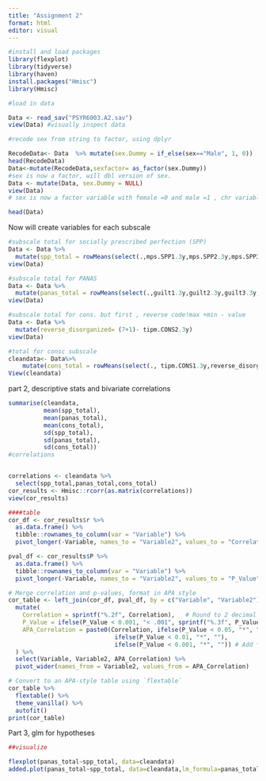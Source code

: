 ```yaml
---
title: "Assignment 2"
format: html
editor: visual
---
```


```r
#install and load packages
library(flexplot)
library(tidyverse)
library(haven)
install.packages("Hmisc")
library(Hmisc)

#load in data

Data <- read_sav("PSYR6003.A2.sav")
view(Data) #visually inspect data 

#recode sex from string to factor, using dplyr 

RecodeData<- Data  %>% mutate(sex.Dummy = if_else(sex=="Male", 1, 0))
head(RecodeData)
Data<-mutate(RecodeData,sexfactor= as_factor(sex.Dummy))
#sex is now a factor, will dbl version of sex. 
Data <- mutate(Data, sex.Dummy = NULL)
view(Data)
# sex is now a factor variable with female =0 and male =1 , chr variable kept for label reminder 

head(Data)
```

Now will create variables for each subscale

```r

#subscale total for socially prescribed perfection (SPP)
Data <- Data %>%
  mutate(spp_total = rowMeans(select(.,mps.SPP1.3y,mps.SPP2.3y,mps.SPP3.3y,mps.SPP4.3y,mps.SPP5.3y), na.rm = TRUE))
view(Data)

#subscale total for PANAS 
Data <- Data %>%
  mutate(panas_total = rowMeans(select(.,guilt1.3y,guilt2.3y,guilt3.3y,dep1.3y,dep2.3y,dep3.3y,fear1.3y,fear2.3y,fear3.3y,host1.3y,host2.3y,host3.3y), na.rm = TRUE))
view(Data)

#subscale total for cons. but first , reverse code!max +min - value
Data <- Data %>%
  mutate(reverse_disorganized= (7+1)- tipm.CONS2.3y)
view(Data)

#total for consc subscale
cleandata<- Data%>%
    mutate(cons_total = rowMeans(select(., tipm.CONS1.3y,reverse_disorganized), na.rm = TRUE))
View(cleandata)
```

part 2, descriptive stats and bivariate correlations

```r
summarise(cleandata,
          mean(spp_total),
          mean(panas_total),
          mean(cons_total),
          sd(spp_total),
          sd(panas_total),
          sd(cons_total))
#correlations


correlations <- cleandata %>%
  select(spp_total,panas_total,cons_total)
cor_results <- Hmisc::rcorr(as.matrix(correlations))
view(cor_results)

####table
cor_df <- cor_results$r %>%
  as.data.frame() %>%
  tibble::rownames_to_column(var = "Variable") %>%
  pivot_longer(-Variable, names_to = "Variable2", values_to = "Correlation")

pval_df <- cor_results$P %>%
  as.data.frame() %>%
  tibble::rownames_to_column(var = "Variable") %>%
  pivot_longer(-Variable, names_to = "Variable2", values_to = "P_Value")

# Merge correlation and p-values, format in APA style
cor_table <- left_join(cor_df, pval_df, by = c("Variable", "Variable2")) %>%
  mutate(
    Correlation = sprintf("%.2f", Correlation),   # Round to 2 decimal places
    P_Value = ifelse(P_Value < 0.001, "< .001", sprintf("%.3f", P_Value)), # APA formatting
    APA_Correlation = paste0(Correlation, ifelse(P_Value < 0.05, "*", ""), 
                              ifelse(P_Value < 0.01, "*", ""), 
                              ifelse(P_Value < 0.001, "*", "")) # Add * for significance
  ) %>%
  select(Variable, Variable2, APA_Correlation) %>%
  pivot_wider(names_from = Variable2, values_from = APA_Correlation)

# Convert to an APA-style table using `flextable`
cor_table %>%
  flextable() %>%
  theme_vanilla() %>%
  autofit()
print(cor_table)


```

Part 3, glm for hypotheses

```r

##visualize

flexplot(panas_total~spp_total, data=cleandata)
added.plot(panas_total~spp_total, data=cleandata,lm_formula=panas_total~sexfactor+cons_total) 
```
